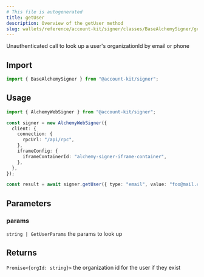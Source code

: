 ```yaml
---
# This file is autogenerated
title: getUser
description: Overview of the getUser method
slug: wallets/reference/account-kit/signer/classes/BaseAlchemySigner/getUser
---
```


Unauthenticated call to look up a user's organizationId by email or phone

## Import

```ts
import { BaseAlchemySigner } from "@account-kit/signer";
```

## Usage

```ts
import { AlchemyWebSigner } from "@account-kit/signer";

const signer = new AlchemyWebSigner({
  client: {
    connection: {
      rpcUrl: "/api/rpc",
    },
    iframeConfig: {
      iframeContainerId: "alchemy-signer-iframe-container",
    },
  },
});

const result = await signer.getUser({ type: "email", value: "foo@mail.com" });
```

## Parameters

### params

`string | GetUserParams`
the params to look up

## Returns

`Promise<{orgId: string}>`
the organization id for the user if they exist
